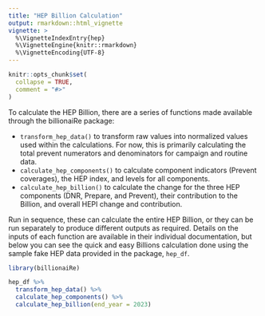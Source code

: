 ```yaml
---
title: "HEP Billion Calculation"
output: rmarkdown::html_vignette
vignette: >
  %\VignetteIndexEntry{hep}
  %\VignetteEngine{knitr::rmarkdown}
  %\VignetteEncoding{UTF-8}
---
```


```r
knitr::opts_chunk$set(
  collapse = TRUE,
  comment = "#>"
)
```

To calculate the HEP Billion, there are a series of functions made available through
the billionaiRe package:

* `transform_hep_data()` to transform raw values into normalized values used within the calculations. For now, this is primarily calculating the total prevent numerators and denominators for campaign and routine data.
* `calculate_hep_components()` to calculate component indicators (Prevent coverages), the HEP index, and levels for all components.
* `calculate_hep_billion()` to calculate the change for the three HEP components (DNR, Prepare, and Prevent), their contribution to the Billion, and overall HEPI change and contribution.

Run in sequence, these can calculate the entire HEP Billion, or they can be run separately
to produce different outputs as required. Details on the inputs of each function are
available in their individual documentation, but below you can see the quick
and easy Billions calculation done using the sample fake HEP data provided
in the package, `hep_df`.

```r
library(billionaiRe)

hep_df %>%
  transform_hep_data() %>%
  calculate_hep_components() %>%
  calculate_hep_billion(end_year = 2023)
```
